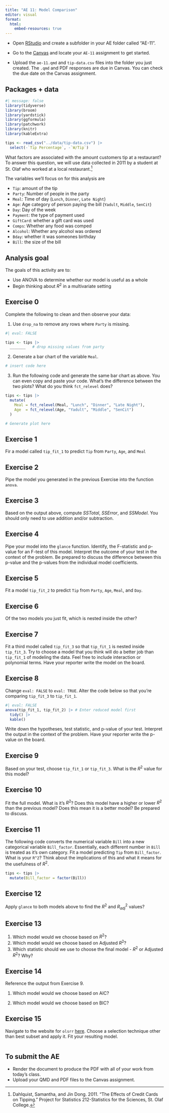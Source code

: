 ```yaml
---
title: "AE 11: Model Comparison"
editor: visual
format:
  html:
    embed-resources: true
---
```


::: callout-important
-   Open [RStudio](https://rstudio.collegeofidaho.edu/) and create a subfolder in your AE folder called "AE-11".

-   Go to the [Canvas](https://cofi.instructure.com/courses/15692/assignments/183786) and locate your `AE-11` assignment to get started.

-   Upload the `ae-11.qmd` and `tip-data.csv` files into the folder you just created. The `.qmd` and PDF responses are due in Canvas. You can check the due date on the Canvas assignment.
:::

## Packages + data

```r
#| message: false
library(tidyverse)
library(broom)
library(yardstick)
library(ggformula)
library(patchwork)
library(knitr)
library(kableExtra)

tips <- read_csv("../data/tip-data.csv") |> 
  select(-`Tip Percentage`, -`W/Tip`)
```

What factors are associated with the amount customers tip at a restaurant? To answer this question, we will use data collected in 2011 by a student at St. Olaf who worked at a local restaurant.[^1]

[^1]: Dahlquist, Samantha, and Jin Dong. 2011. "The Effects of Credit Cards on Tipping." Project for Statistics 212-Statistics for the Sciences, St. Olaf College.

The variables we'll focus on for this analysis are

-   `Tip`: amount of the tip
-   `Party`: Number of people in the party
-   `Meal`: Time of day (`Lunch`, `Dinner`, `Late Night`)
-   `Age`: Age category of person paying the bill (`Yadult`, `Middle`, `SenCit`)
-   `Day`: Day of the week
-   `Payment`: the type of payment used
-   `GiftCard`: whether a gift card was used\
-   `Comps`: Whether any food was comped\
-   `Alcohol`: Whether any alcohol was ordered
-   `Bday`: whether it was someones birthday\
-   `Bill`: the size of the bill

## Analysis goal

The goals of this activity are to:

-   Use ANOVA to determine whether our model is useful as a whole
-   Begin thinking about $R^2$ in a multivariate setting

## Exercise 0

Complete the following to clean and then observe your data:

1.  Use `drop_na` to remove any rows where `Party` is missing.

```r
#| eval: FALSE

tips <- tips |> 
  _______   # drop missing values from party
```

2.  Generate a bar chart of the variable `Meal`.

```r
# insert code here
```

3.  Run the following code and generate the same bar chart as above. You can even copy and paste your code. What's the difference between the two plots? What do you think `fct_relevel` does?

```r
tips <- tips |> 
  mutate(
    Meal = fct_relevel(Meal, "Lunch", "Dinner", "Late Night"),
    Age  = fct_relevel(Age, "Yadult", "Middle", "SenCit")
  )

# Generate plot here
```

## Exercise 1

Fir a model called `tip_fit_1` to predict `Tip` from `Party`, `Age`, and `Meal`

## Exercise 2

Pipe the model you generated in the previous Exercise into the function `anova`.

## Exercise 3

Based on the output above, compute $SSTotal$, $SSError$, and $SSModel$. You should only need to use addition and/or subtraction.

## Exercise 4

Pipe your model into the `glance` function. Identify, the F-statistic and p-value for an F-test of this model. Interpret the outcome of your test in the context of the problem. Be prepared to discuss the difference between this p-value and the p-values from the individual model coefficients.

## Exercise 5

Fit a model `tip_fit_2` to predict `Tip` from `Party`, `Age`, `Meal`, and `Day`.

## Exercise 6

Of the two models you just fit, which is nested inside the other?

## Exercise 7

Fit a third model called `tip_fit_3` so that `tip_fit_1` is nested inside `tip_fit_3`. Try to choose a model that you think will do a better job than `tip_fit_1` of modeling the data. Feel free to include interaction or polynomial terms. Have your reporter write the model on the board.

## Exercise 8

Change `eval: FALSE` to `eval: TRUE`. Alter the code below so that you're comparing `tip_fit_3` to `tip_fit_1`.

```r
#| eval: FALSE
anova(tip_fit_1, tip_fit_2) |> # Enter reduced model first
  tidy() |> 
  kable()
```

Write down the hypotheses, test statistic, and p-value of your test. Interpret the output in the context of the problem. Have your reporter write the p-value on the board. 

## Exercise 9

Based on your test, choose `tip_fit_1` or `tip_fit_3`. What is the $R^2$ value for this model?

## Exercise 10

Fit the full model. What is it's $R^2$? Does this model have a higher or lower $R^2$ than the previous model? Does this mean it is a better model? Be prepared to discuss.

## Exercise 11

The following code converts the numerical variable `Bill` into a new categorical variable `Bill_factor`. Essentially, each different number in `Bill` is treated as it's own category. Fit a model predicting `Tip` from `Bill_factor`. What is your `R^2`? Think about the implications of this and what it means for the usefulness of $R^2$.

```r
tips <- tips |> 
  mutate(Bill_factor = factor(Bill))
```

## Exercise 12

Apply `glance` to both models above to find the $R^2$ and $R^2_{adj}$ values?

## Exercise 13

1.  Which model would we choose based on $R^2$?
2.  Which model would we choose based on Adjusted $R^2$?
3.  Which statistic should we use to choose the final model - $R^2$ or Adjusted $R^2$? Why?

## Exercise 14

Reference the output from Exercise 9.

1.  Which model would we choose based on AIC?

2.  Which model would we choose based on BIC?

## Exercise 15

Navigate to the website for `olsrr` [here](https://olsrr.rsquaredacademy.com/reference/). Choose a selection technique other than best subset and apply it. Fit your resulting model.

```r

```


## To submit the AE

::: callout-important
-   Render the document to produce the PDF with all of your work from today's class.
-   Upload your QMD and PDF files to the Canvas assignment.
:::
